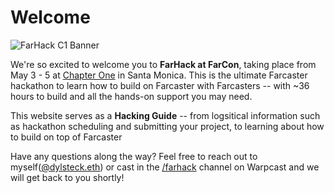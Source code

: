 # Welcome
![FarHack C1 Banner](https://i.imgur.com/NTpuZ4w.jpeg)

We're so excited to welcome you to **FarHack at FarCon**, taking place from May 3 - 5 at [Chapter One](https://chapterone.com) in Santa Monica.
This is the ultimate Farcaster hackathon to learn how to build on Farcaster with Farcasters -- with ~36 hours to build and all the hands-on support you may need.

This website serves as a **Hacking Guide** -- from logsitical information such as hackathon scheduling and submitting your project, to learning about how to build on top of Farcaster

Have any questions along the way? Feel free to reach out to myself([@dylsteck.eth](https://warpcast.com/dylsteck.eth)) or cast in the [/farhack](https://warpcast.com/~/channel/farhack) channel on Warpcast and we will get back to you shortly!